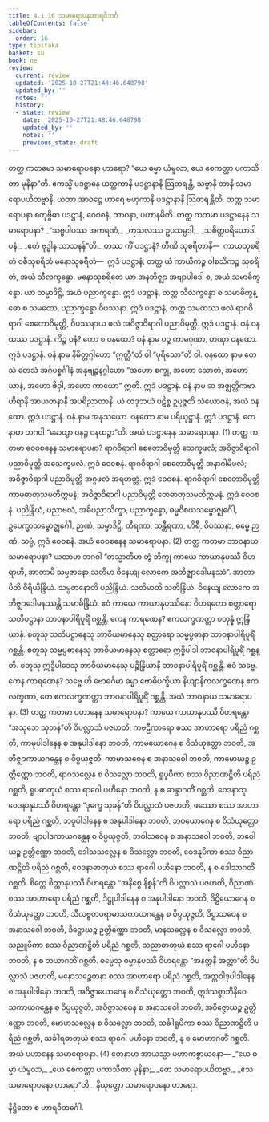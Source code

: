 ```yaml
---
title: 4.1.16 သမာရောပနဟာရဝိဘင်္ဂ
tableOfContents: false
sidebar:
  order: 16
type: tipitaka
basket: su
book: ne
review:
  current: review
  updated: '2025-10-27T21:48:46.648798'
  updated_by: ''
  notes: ''
  history:
  - state: review
    date: '2025-10-27T21:48:46.648798'
    updated_by: ''
    notes: ''
    previous_state: draft
---
```



<ReviewStatus review={frontmatter.review} showDetails={true} />

<HypothesisAnnotation frontmatter={frontmatter} />

<DynamicBreadcrumb />

<Division number="50" book="ne" e="ch" v="27" p="68">

<Paragraph number="428" book="ne">
တတ္ထ ကတမော သမာရောပနော ဟာရော? “ယေ ဓမ္မာ ယံမူလာ, ယေ စေကတ္ထာ ပကာသိတာ မုနိနာ”တိ.
</Paragraph>

<Paragraph number="429" book="ne">
ဧကသ္မိံ ပဒဋ္ဌာနေ ယတ္တကာနိ ပဒဋ္ဌာနာနိ ဩတရန္တိ, သဗ္ဗာနိ တာနိ သမာရောပယိတဗ္ဗာနိ. ယထာ အာဝဋ္ဋေ ဟာရေ ဗဟုကာနိ ပဒဋ္ဌာနာနိ ဩတရန္တီတိ. တတ္ထ သမာရောပနာ စတုဗ္ဗိဓာ ပဒဋ္ဌာနံ, ဝေဝစနံ, ဘာဝနာ, ပဟာနမိတိ.
</Paragraph>

<Paragraph number="430" book="ne">
တတ္ထ ကတမာ ပဒဋ္ဌာနေန သမာရောပနာ?
</Paragraph>

<Paragraph number="431" type="verses" book="ne">
_“သဗ္ဗပါပဿ အကရဏံ,_  
_ကုသလဿ ဥပသမ္ပဒါ;_  
_သစိတ္တပရိယောဒါပနံ,_  
_ဧတံ ဗုဒ္ဓါန သာသနန်”တိ._  

</Paragraph>

<Paragraph number="432" book="ne">
တဿ ကိံ ပဒဋ္ဌာနံ? တီဏိ သုစရိတာနိ—  ကာယသုစရိတံ ဝစီသုစရိတံ မနောသုစရိတံ—  ဣဒံ ပဒဋ္ဌာနံ; တတ္ထ ယံ ကာယိကဉ္စ ဝါစသိကဉ္စ သုစရိတံ, အယံ သီလက္ခန္ဓော. မနောသုစရိတေ ယာ အနဘိဇ္ဈာ အဗျာပါဒေါ စ, အယံ သမာဓိက္ခန္ဓော. ယာ သမ္မာဒိဋ္ဌိ, အယံ ပညာက္ခန္ဓော. ဣဒံ ပဒဋ္ဌာနံ, တတ္ထ သီလက္ခန္ဓော စ သမာဓိက္ခန္ဓော စ သမထော, ပညာက္ခန္ဓော ဝိပဿနာ. ဣဒံ ပဒဋ္ဌာနံ, တတ္ထ သမထဿ ဖလံ ရာဂဝိရာဂါ စေတောဝိမုတ္တိ, ဝိပဿနာယ ဖလံ အဝိဇ္ဇာဝိရာဂါ ပညာဝိမုတ္တိ. ဣဒံ ပဒဋ္ဌာနံ.
</Paragraph>

<Paragraph number="433" book="ne">
ဝနံ ဝနထဿ ပဒဋ္ဌာနံ. ကိဉ္စ ဝနံ? ကော စ ဝနထော? ဝနံ နာမ ပဉ္စ ကာမဂုဏာ, တဏှာ ဝနထော. ဣဒံ ပဒဋ္ဌာနံ. ဝနံ နာမ နိမိတ္တဂ္ဂါဟော “ဣတ္ထီ”တိ ဝါ “ပုရိသော”တိ ဝါ. ဝနထော နာမ တေသံ တေသံ အင်္ဂပစ္စင်္ဂါနံ အနုဗျဉ္ဇနဂ္ဂါဟော “အဟော စက္ခု, အဟော သောတံ, အဟော ဃာနံ, အဟော ဇိဝှါ, အဟော ကာယော” ဣတိ. ဣဒံ ပဒဋ္ဌာနံ. ဝနံ နာမ ဆ အဇ္ဈတ္တိကဗာဟိရာနိ အာယတနာနိ အပရိညာတာနိ. ယံ တဒုဘယံ ပဋိစ္စ ဥပ္ပဇ္ဇတိ သံယောဇနံ, အယံ ဝနထော. ဣဒံ ပဒဋ္ဌာနံ. ဝနံ နာမ အနုသယော. ဝနထော နာမ ပရိယုဋ္ဌာနံ. ဣဒံ ပဒဋ္ဌာနံ. တေနာဟ ဘဂဝါ “ဆေတွာ ဝနဉ္စ ဝနထဉ္စာ”တိ. အယံ ပဒဋ္ဌာနေန သမာရောပနာ. (1)
</Paragraph>

</Division>
<Division number="51" book="ne" e="ch" v="27" p="69">

<Paragraph number="434" book="ne">
တတ္ထ ကတမာ ဝေဝစနေန သမာရောပနာ? ရာဂဝိရာဂါ စေတောဝိမုတ္တိ သေက္ခဖလံ; အဝိဇ္ဇာဝိရာဂါ ပညာဝိမုတ္တိ အသေက္ခဖလံ. ဣဒံ ဝေဝစနံ. ရာဂဝိရာဂါ စေတောဝိမုတ္တိ အနာဂါမိဖလံ; အဝိဇ္ဇာဝိရာဂါ ပညာဝိမုတ္တိ အဂ္ဂဖလံ အရဟတ္တံ. ဣဒံ ဝေဝစနံ. ရာဂဝိရာဂါ စေတောဝိမုတ္တိ ကာမဓာတုသမတိက္ကမနံ; အဝိဇ္ဇာဝိရာဂါ ပညာဝိမုတ္တိ တေဓာတုသမတိက္ကမနံ. ဣဒံ ဝေဝစနံ. ပညိန္ဒြိယံ, ပညာဗလံ, အဓိပညာသိက္ခာ, ပညာက္ခန္ဓော, ဓမ္မဝိစယသမ္ဗောဇ္ဈင်္ဂေါ, ဥပေက္ခာသမ္ဗောဇ္ဈင်္ဂေါ, ဉာဏံ, သမ္မာဒိဋ္ဌိ, တီရဏာ, သန္တီရဏာ, ဟိရီ, ဝိပဿနာ, ဓမ္မေ ဉာဏံ, သဗ္ဗံ, ဣဒံ ဝေဝစနံ. အယံ ဝေဝစနေန သမာရောပနာ. (2)
</Paragraph>

<Paragraph number="435" book="ne">
တတ္ထ ကတမာ ဘာဝနာယ သမာရောပနာ? ယထာဟ ဘဂဝါ “တသ္မာတိဟ တွံ ဘိက္ခု ကာယေ ကာယာနုပဿီ ဝိဟရာဟိ, အာတာပီ သမ္ပဇာနော သတိမာ ဝိနေယျ လောကေ အဘိဇ္ဈာဒေါမနဿံ”. အာတာပီတိ ဝီရိယိန္ဒြိယံ. သမ္ပဇာနောတိ ပညိန္ဒြိယံ. သတိမာတိ သတိန္ဒြိယံ. ဝိနေယျ လောကေ အဘိဇ္ဈာဒေါမနဿန္တိ သမာဓိန္ဒြိယံ. ဧဝံ ကာယေ ကာယာနုပဿိနော ဝိဟရတော စတ္တာရော သတိပဋ္ဌာနာ ဘာဝနာပါရိပူရိံ ဂစ္ဆန္တိ. ကေန ကာရဏေန? ဧကလက္ခဏတ္တာ စတုန္နံ ဣန္ဒြိယာနံ. စတူသု သတိပဋ္ဌာနေသု ဘာဝိယမာနေသု စတ္တာရော သမ္မပ္ပဓာနာ ဘာဝနာပါရိပူရိံ ဂစ္ဆန္တိ. စတူသု သမ္မပ္ပဓာနေသု ဘာဝိယမာနေသု စတ္တာရော ဣဒ္ဓိပါဒါ ဘာဝနာပါရိပူရိံ ဂစ္ဆန္တိ. စတူသု ဣဒ္ဓိပါဒေသု ဘာဝိယမာနေသု ပဉ္စိန္ဒြိယာနိ ဘာဝနာပါရိပူရိံ ဂစ္ဆန္တိ. ဧဝံ သဗ္ဗေ. ကေန ကာရဏေန? သဗ္ဗေ ဟိ ဗောဓင်္ဂမာ ဓမ္မာ ဗောဓိပက္ခိယာ နိယျာနိကလက္ခဏေန ဧကလက္ခဏာ, တေ ဧကလက္ခဏတ္တာ ဘာဝနာပါရိပူရိံ ဂစ္ဆန္တိ. အယံ ဘာဝနာယ သမာရောပနာ. (3)
</Paragraph>

<Paragraph number="436" book="ne">
တတ္ထ ကတမာ ပဟာနေန သမာရောပနာ? ကာယေ ကာယာနုပဿီ ဝိဟရန္တော “အသုဘေ သုဘန်”တိ ဝိပလ္လာသံ ပဇဟတိ, ကဗဠီကာရော စဿ အာဟာရော ပရိညံ ဂစ္ဆတိ, ကာမုပါဒါနေန စ အနုပါဒါနော ဘဝတိ, ကာမယောဂေန စ ဝိသံယုတ္တော ဘဝတိ, အဘိဇ္ဈာကာယဂန္ထေန စ ဝိပ္ပယုဇ္ဇတိ, ကာမာသဝေန စ အနာသဝေါ ဘဝတိ, ကာမောဃဉ္စ ဥတ္တိဏ္ဏော ဘဝတိ, ရာဂသလ္လေန စ ဝိသလ္လော ဘဝတိ, ရူပူပိကာ စဿ ဝိညာဏဋ္ဌိတိ ပရိညံ ဂစ္ဆတိ, ရူပဓာတုယံ စဿ ရာဂေါ ပဟီနော ဘဝတိ, န စ ဆန္ဒာဂတိံ ဂစ္ဆတိ.
</Paragraph>

<Paragraph number="437" book="ne">
ဝေဒနာသု ဝေဒနာနုပဿီ ဝိဟရန္တော “ဒုက္ခေ သုခန်”တိ ဝိပလ္လာသံ ပဇဟတိ, ဖဿော စဿ အာဟာရော ပရိညံ ဂစ္ဆတိ, ဘဝူပါဒါနေန စ အနုပါဒါနော ဘဝတိ, ဘဝယောဂေန စ ဝိသံယုတ္တော ဘဝတိ, ဗျာပါဒကာယဂန္ထေန စ ဝိပ္ပယုဇ္ဇတိ, ဘဝါသဝေန စ အနာသဝေါ ဘဝတိ, ဘဝေါဃဉ္စ ဥတ္တိဏ္ဏော ဘဝတိ, ဒေါသသလ္လေန စ ဝိသလ္လော ဘဝတိ, ဝေဒနူပိကာ စဿ ဝိညာဏဋ္ဌိတိ ပရိညံ ဂစ္ဆတိ, ဝေဒနာဓာတုယံ စဿ ရာဂေါ ပဟီနော ဘဝတိ, န စ ဒေါသာဂတိံ ဂစ္ဆတိ.
</Paragraph>

<Paragraph number="438" book="ne">
စိတ္တေ စိတ္တာနုပဿီ ဝိဟရန္တော “အနိစ္စေ နိစ္စန်”တိ ဝိပလ္လာသံ ပဇဟတိ, ဝိညာဏံ စဿ အာဟာရော ပရိညံ ဂစ္ဆတိ, ဒိဋ္ဌုပါဒါနေန စ အနုပါဒါနော ဘဝတိ, ဒိဋ္ဌိယောဂေန စ ဝိသံယုတ္တော ဘဝတိ, သီလဗ္ဗတပရာမာသကာယဂန္ထေန စ ဝိပ္ပယုဇ္ဇတိ, ဒိဋ္ဌာသဝေန စ အနာသဝေါ ဘဝတိ, ဒိဋ္ဌောဃဉ္စ ဥတ္တိဏ္ဏော ဘဝတိ, မာနသလ္လေန စ ဝိသလ္လော ဘဝတိ, သညူပိကာ စဿ ဝိညာဏဋ္ဌိတိ ပရိညံ ဂစ္ဆတိ, သညာဓာတုယံ စဿ ရာဂေါ ပဟီနော ဘဝတိ, န စ ဘယာဂတိံ ဂစ္ဆတိ.
</Paragraph>

<Paragraph number="439" book="ne">
ဓမ္မေသု ဓမ္မာနုပဿီ ဝိဟရန္တော “အနတ္တနိ အတ္တာ”တိ ဝိပလ္လာသံ ပဇဟတိ, မနောသဉ္စေတနာ စဿ အာဟာရော ပရိညံ ဂစ္ဆတိ, အတ္တဝါဒုပါဒါနေန စ အနုပါဒါနော ဘဝတိ, အဝိဇ္ဇာယောဂေန စ ဝိသံယုတ္တော ဘဝတိ, ဣဒံသစ္စာဘိနိဝေသကာယဂန္ထေန စ ဝိပ္ပယုဇ္ဇတိ, အဝိဇ္ဇာသဝေန စ အနာသဝေါ ဘဝတိ, အဝိဇ္ဇောဃဉ္စ ဥတ္တိဏ္ဏော ဘဝတိ, မောဟသလ္လေန စ ဝိသလ္လော ဘဝတိ, သင်္ခါရူပိကာ စဿ ဝိညာဏဋ္ဌိတိ ပရိညံ ဂစ္ဆတိ, သင်္ခါရဓာတုယံ စဿ ရာဂေါ ပဟီနော ဘဝတိ, န စ မောဟာဂတိံ ဂစ္ဆတိ. အယံ ပဟာနေန သမာရောပနာ. (4)
</Paragraph>

<Paragraph number="440" book="ne">
တေနာဟ အာယသ္မာ မဟာကစ္စာယနော—
</Paragraph>

<Paragraph number="441" type="verses" book="ne">
_“ယေ ဓမ္မာ ယံမူလာ,_  
_ယေ စေကတ္ထာ ပကာသိတာ မုနိနာ;_  
_တေ သမာရောပယိတဗ္ဗာ,_  
_ဧသ သမာရောပနော ဟာရော”တိ._  


</Paragraph>
</Division>

<Paragraph number="442" type="center" book="ne">
နိယုတ္တော သမာရောပနော ဟာရော.

  
နိဋ္ဌိတော စ ဟာရဝိဘင်္ဂေါ.
</Paragraph>